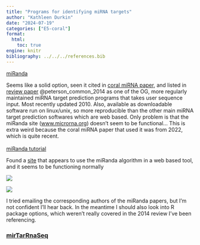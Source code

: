 ```yaml
---
title: "Programs for identifying miRNA targets"
author: "Kathleen Durkin"
date: "2024-07-19"
categories: ["E5-coral"]
format:
  html:
    toc: true
engine: knitr
bibliography: ../../../references.bib
---
```


[miRanda](https://www.sciencedirect.com/science/article/pii/S0888754322001495#s0055)

Seems like a solid option, seen it cited in [coral miRNA paper](https://www.sciencedirect.com/science/article/pii/S0888754322001495#s0055), and listed in [review paper](https://www.ncbi.nlm.nih.gov/pmc/articles/PMC3927079/) @peterson_common_2014 as one of the OG, more regularly maintained miRNA target prediction programs that takes user sequence input. Most recently updated 2010. Also, available as downloadable software run on linux/unix, so more reproducible than the other main miRNA target prediction softwares which are web based. Only problem is that the miRanda site ([www.microrna.org](http://www.microrna.org/)) doesn't seem to be functional... This is extra weird because the coral miRNA paper that used it was from 2022, which is quite recent.\
\
[miRanda tutorial](https://bioinformaticsworkbook.org/dataAnalysis/SmallRNA/Miranda_miRNA_Target_Prediction.html#gsc.tab=0)

Found a [site](https://regendbase.org/tools/miranda) that appears to use the miRanda algorithm in a web based tool, and it seems to be functioning normally

![](images/Screenshot%202024-07-19%20165134.png)

![](images/Screenshot%202024-07-19%20165241.png)

I tried emailing the corresponding authors of the miRanda papers, but I'm not confident I'll hear back. In the meantime I should also look into R package options, which weren't really covered in the 2014 review I've been referencing.

### [mirTarRnaSeq](https://www.bioconductor.org/packages/release/bioc/html/mirTarRnaSeq.html)
